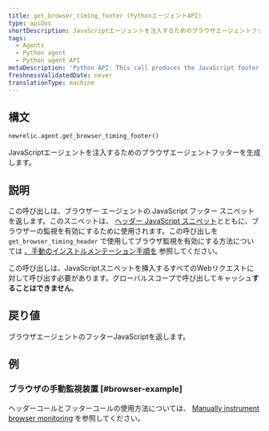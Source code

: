 ```yaml
---
title: get_browser_timing_footer (PythonエージェントAPI)
type: apiDoc
shortDescription: JavaScriptエージェントを注入するためのブラウザエージェントフッターを生成します。
tags:
  - Agents
  - Python agent
  - Python agent API
metaDescription: 'Python API: This call produces the JavaScript footer snippet used for setting up browser monitoring.'
freshnessValidatedDate: never
translationType: machine
---
```


## 構文

```py
newrelic.agent.get_browser_timing_footer()
```

JavaScriptエージェントを注入するためのブラウザエージェントフッターを生成します。

## 説明

この呼び出しは、ブラウザー エージェントの JavaScript フッター スニペットを返します。このスニペットは、 [ヘッダー JavaScript スニペット](/docs/agents/python-agent/python-agent-api/get_browser_timing_header)とともに、ブラウザーの監視を有効にするために使用されます。この呼び出しを `get_browser_timing_header` で使用してブラウザ監視を有効にする方法については [、手動のインストルメンテーション手順を](/docs/agents/python-agent/supported-features/page-load-timing-python#manual_instrumentation) 参照してください。

この呼び出しは、JavaScriptスニペットを挿入するすべてのWebリクエストに対して呼び出す必要があります。グローバルスコープで呼び出してキャッシュ**することはできません**。

## 戻り値

ブラウザエージェントのフッターJavaScriptを返します。

## 例

### ブラウザの手動監視装置 [#browser-example]

ヘッダーコールとフッターコールの使用方法については、 [Manually instrument browser monitoring](/docs/agents/python-agent/supported-features/page-load-timing-python#manual_instrumentation) を参照してください。